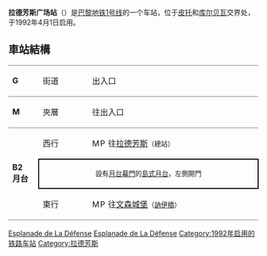 {{Infobox station
| name                = 拉德芳斯廣場<br />{{lang|fr|Esplanade de La Défense}}
| symbol_location     = paris
| symbol              = m
| symbol2             = 
| type                = [[巴黎地鐵|巴黎地鐵]]車站
| image               = [[File:RubberTracksOnPontDeNeuilly.jpg|275px]]
| alt                 = 
| caption             = 
| other_name          = 
| address             = [[法蘭西島大區|法蘭西島大區]][[庫爾貝瓦|庫爾貝瓦]]/[[皮托|皮托]]廣場前庭雕刻家路<br />建築者路21號
| country             = [[法國|法國]]
| coordinates         = {{coord|48|53|18|N|2|15|0|E|region:FR_scale:2000|display=inline,title}}
| owned               = [[巴黎大眾運輸公司|RATP]]
| operator            = [[巴黎大眾運輸公司|RATP]]
| line                = [[巴黎地鐵1號線|巴黎地鐵1號線]]
| disabled            = 是
| zone                = 第2－第3收費區
| opened              = 1992年4月1日
| closed              = <!-- {{End date|YYYY|MM|DD|df=y}} -->
| passengers          = 10 148 031 <small>（2017）</small> — <small>（19/303）</small>
| services            = 
| map_type            = France Paris
}}

'''拉德芳斯广场站'''（{{lang-fr|Esplanade de La Défense}}）是[[巴黎地铁1号线|巴黎地铁1号线]]的一个车站，位于[[皮托|皮托]]和[[库尔贝瓦|库尔贝瓦]]交界处，于1992年4月1日启用。

==車站結構==
{| border=0 cellspacing=0 cellpadding=3
|style="border-top:solid 1px gray;" width=50 valign=top|'''G'''
|style="border-top:solid 1px gray;" width=100 valign=top|街道
|style="border-top:solid 1px gray;" width=400 valign=top|出入口
|-
|style="border-top:solid 1px gray;" width=50 valign=top|'''M'''
|style="border-top:solid 1px gray;" width=100 valign=top|夾層
|style="border-top:solid 1px gray;" width=400 valign=top|往出入口
|-
|style="border-bottom:solid 1px gray;border-top:solid 1px gray;" width=50 rowspan=3 valign=top|'''B2<br>月台'''
|style="border-top:solid 1px gray;" width=100|西行
|style="border-top:solid 1px gray;" width=390|{{arrow|L}} [[File:Metro-M.svg|16x16px]][[File:Paris_Metro_1.svg|16x16px]]往[[拉德芳斯站_(巴黎地鐵)|拉德芳斯]]<small>（總站）</small>
|-
|style="border-top:solid 2px black;border-right:solid 2px black;border-left:solid 2px black;border-bottom:solid 2px black;" colspan=2|<center><small>設有[[月台幕門|月台幕門]]的[[島式月台|島式月台]]，左側開門</small></center>
|-
|style="border-bottom:solid 1px gray;"|東行
|style="border-bottom:solid 1px gray;"|{{arrow|R}} [[File:Metro-M.svg|16x16px]][[File:Paris_Metro_1.svg|16x16px]]往[[文森城堡站|文森城堡]]<small>（[[訥伊橋站|訥伊橋]]）</small>
|}

{{鐵路車站小作品}}
{{巴黎地铁1号线}}

[[Category:巴黎地鐵1號線車站|Esplanade de La Défense]]
[[Category:上塞納省鐵路車站|Esplanade de La Défense]]
[[Category:1992年启用的铁路车站|Category:1992年启用的铁路车站]]
[[Category:拉德芳斯|Category:拉德芳斯]]